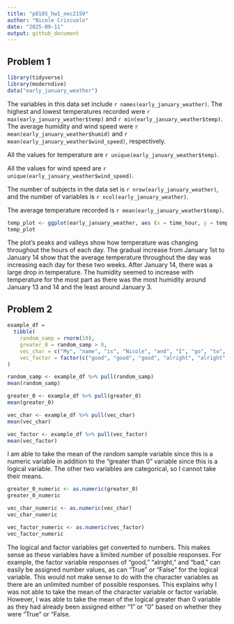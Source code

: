 ```yaml
---
title: "p8105_hw1_nec2159"
author: "Nicole Criscuolo"
date: "2025-09-11"
output: github_document
---
```


## Problem 1
```r
library(tidyverse)
library(moderndive)
data("early_january_weather")
```

The variables in this data set include `r names(early_january_weather)`. The highest and lowest temperatures recorded were `r max(early_january_weather$temp)` and `r min(early_january_weather$temp)`. The average humidity and wind speed were `r mean(early_january_weather$humid)` and `r mean(early_january_weather$wind_speed)`, respectively. 

All the values for temperature are `r unique(early_january_weather$temp)`. 

All the values for wind speed are `r unique(early_january_weather$wind_speed)`.

The number of subjects in the data set is `r nrow(early_january_weather)`, and the number of variables is `r ncol(early_january_weather)`. 

The average temperature recorded is `r mean(early_january_weather$temp)`.

```r
temp_plot <- ggplot(early_january_weather, aes (x = time_hour, y = temp, color = humid)) + geom_point()
temp_plot
```
The plot's peaks and valleys show how temperature was changing throughout the hours of each day. The gradual increase from January 1st to January 14 show that the average temperature throughout the day was increasing each day for these two weeks. After January 14, there was a large drop in temperature. The humidity seemed to increase with temperature for the most part as there was the most humidity around January 13 and 14 and the least around January 3.

## Problem 2

```r
example_df = 
  tibble(
    random_samp = rnorm(10),
    greater_0 = random_samp > 0,
    vec_char = c("My", "name", "is", "Nicole", "and", "I", "go", "to", "Columbia", "University"),
    vec_factor = factor(c("good", "good", "good", "alright", "alright", "alright", "alright", "bad", "bad", "bad"))
)

random_samp <- example_df %>% pull(random_samp)
mean(random_samp)

greater_0 <- example_df %>% pull(greater_0)
mean(greater_0)

vec_char <- example_df %>% pull(vec_char)
mean(vec_char)

vec_factor <- example_df %>% pull(vec_factor)
mean(vec_factor)
```

I am able to take the mean of the random sample variable since this is a numeric variable in addition to the "greater than 0" variable since this is a logical variable. The other two variables are categorical, so I cannot take their means.

```r
greater_0_numeric <- as.numeric(greater_0)
greater_0_numeric

vec_char_numeric <- as.numeric(vec_char)
vec_char_numeric

vec_factor_numeric <- as.numeric(vec_factor)
vec_factor_numeric
```
The logical and factor variables get converted to numbers. This makes sense as these variables have a limited number of possible responses. For example, the factor variable responses of "good," "alright," and "bad," can easily be assigned number values, as can "True" or "False" for the logical variable. This would not make sense to do with the character variables as there are an unlimited number of possible responses. This explains why I was not able to take the mean of the character variable or factor variable. However, I was able to take the mean of the logical greater than 0 variable as they had already been assigned either "1" or "0" based on whether they were "True" or "False.

